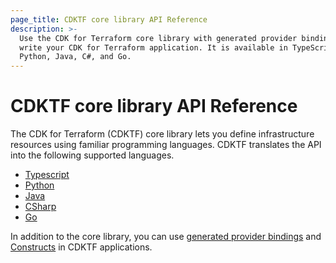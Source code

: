 ```yaml
---
page_title: CDKTF core library API Reference
description: >-
  Use the CDK for Terraform core library with generated provider bindings to
  write your CDK for Terraform application. It is available in TypeScript,
  Python, Java, C#, and Go.
---
```


# CDKTF core library API Reference

The CDK for Terraform (CDKTF) core library lets you define infrastructure resources using familiar programming languages. CDKTF translates the API into the following supported languages.

- [Typescript](/terraform/cdktf/api-reference/typescript)
- [Python](/terraform/cdktf/api-reference/python)
- [Java](/terraform/cdktf/api-reference/java)
- [CSharp](/terraform/cdktf/api-reference/csharp)
- [Go](/terraform/cdktf/api-reference/go)

In addition to the core library, you can use [generated provider bindings](/terraform/cdktf/concepts/providers) and [Constructs](https://constructs.dev/search?q=&cdk=cdktf&offset=0) in CDKTF applications.
